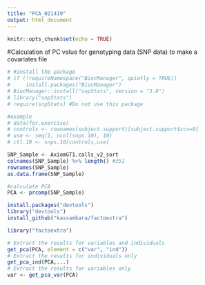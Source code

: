 ```yaml
---
title: "PCA_021419"
output: html_document
---
```


```r
knitr::opts_chunk$set(echo = TRUE)
```

#Calculation of PC value for genotyping data (SNP data) to make a covariates file

```r
# #install the package
# if (!requireNamespace("BiocManager", quietly = TRUE))
#     install.packages("BiocManager")
# BiocManager::install("snpStats", version = "3.8")
# library("snpStats")
# require(snpStats) #Do not use this package
```

```r
#example
# data(for.exercise)
# controls <- rownames(subject.support)[subject.support$cc==0]
# use <- seq(1, ncol(snps.10), 10)
# ctl.10 <- snps.10[controls,use]
```

```r
SNP_Sample <- AxiomGT1.calls_v2_sort
colnames(SNP_Sample) %>% length() #351
rownames(SNP_Sample)
as.data.frame(SNP_Sample)
```

```r
#calculate PCA
PCA <- prcomp(SNP_Sample)

```

```r
install.packages("devtools")
library("devtools")
install_github("kassambara/factoextra")
```
```r
library("factoextra")

```

```r
# Extract the results for variables and individuals
get_pca(PCA, element = c("var", "ind"))
# Extract the results for individuals only
get_pca_ind(PCA,...)
# Extract the results for variables only
var <- get_pca_var(PCA)
```


